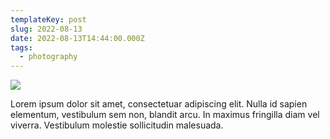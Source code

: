 ```yaml
---
templateKey: post
slug: 2022-08-13
date: 2022-08-13T14:44:00.000Z
tags:
  - photography
---
```

![](../../static/assets/20220813-IMG_2499.jpg)

Lorem ipsum dolor sit amet, consectetuar adipiscing elit. Nulla id sapien elementum, vestibulum sem non, blandit arcu. In maximus fringilla diam vel viverra. Vestibulum molestie sollicitudin malesuada.